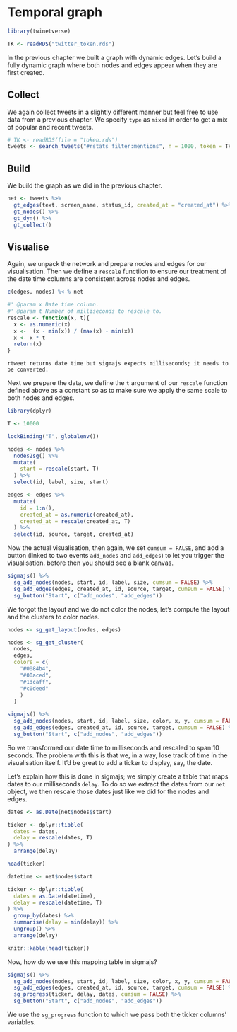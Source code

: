 # Temporal graph {#temporal}

```r
library(twinetverse)

TK <- readRDS("twitter_token.rds")
```

In the previous chapter we built a graph with dynamic edges. Let's build a fully dynamic graph where both nodes and edges appear when they are first created. 

## Collect

We again collect tweets in a slightly different manner but feel free to use data from a previous chapter. We specify `type` as `mixed` in order to get a mix of popular and recent tweets.

```r
# TK <- readRDS(file = "token.rds")
tweets <- search_tweets("#rstats filter:mentions", n = 1000, token = TK, include_rts = FALSE, type = "mixed")
```

## Build

We build the graph as we did in the previous chapter.

```r
net <- tweets %>% 
  gt_edges(text, screen_name, status_id, created_at = "created_at") %>% 
  gt_nodes() %>% 
  gt_dyn() %>% 
  gt_collect()
```

## Visualise

Again, we unpack the network and prepare nodes and edges for our visualisation. Then we define a `rescale` functiion to ensure our treatment of the date time columns are consistent across nodes and edges.

```r
c(edges, nodes) %<-% net

#' @param x Date time column.
#' @param t Number of milliseconds to rescale to.
rescale <- function(x, t){
  x <- as.numeric(x)
  x <-  (x - min(x)) / (max(x) - min(x))
  x <- x * t
  return(x)
}
```

```block
rtweet returns date time but sigmajs expects milliseconds; it needs to be converted.
```

Next we prepare the data, we define the `t` argument of our `rescale` function defined above as a constant so as to make sure we apply the same scale to both nodes and edges.

```r
library(dplyr)

T <- 10000

lockBinding("T", globalenv())

nodes <- nodes %>% 
  nodes2sg() %>% 
  mutate(
    start = rescale(start, T)
  ) %>% 
  select(id, label, size, start)

edges <- edges %>% 
  mutate(
    id = 1:n(),
    created_at = as.numeric(created_at),
    created_at = rescale(created_at, T)
  ) %>% 
  select(id, source, target, created_at)
```

Now the actual visualisation, then again, we set `cumsum = FALSE`, and add a button (linked to two events `add_nodes` and `add_edges`) to let you trigger the visualisation. before then you should see a blank canvas.

```r
sigmajs() %>% 
  sg_add_nodes(nodes, start, id, label, size, cumsum = FALSE) %>% 
  sg_add_edges(edges, created_at, id, source, target, cumsum = FALSE) %>% 
  sg_button("Start", c("add_nodes", "add_edges"))
```

We forgot the layout and we do not color the nodes, let's compute the layout and the clusters to color nodes.

```r
nodes <- sg_get_layout(nodes, edges)

nodes <- sg_get_cluster(
  nodes, 
  edges,
  colors = c(
    "#0084b4",
    "#00aced",
    "#1dcaff",
    "#c0deed"
    )
  )

sigmajs() %>% 
  sg_add_nodes(nodes, start, id, label, size, color, x, y, cumsum = FALSE) %>% 
  sg_add_edges(edges, created_at, id, source, target, cumsum = FALSE) %>% 
  sg_button("Start", c("add_nodes", "add_edges"))
```

So we transformed our date time to milliseconds and rescaled to span 10 seconds. The problem with this is that we, in a way, lose track of time in the visualisation itself. It'd be great to add a ticker to display, say, the date.

Let's explain how this is done in sigmajs; we simply create a table that maps dates to our milliseconds `delay`. To do so we extract the dates from our `net` object, we then rescale those dates just like we did for the nodes and edges.

```r
dates <- as.Date(net$nodes$start)

ticker <- dplyr::tibble(
  dates = dates,
  delay = rescale(dates, T)
) %>% 
  arrange(delay)

head(ticker)
```

```r
datetime <- net$nodes$start

ticker <- dplyr::tibble(
  dates = as.Date(datetime),
  delay = rescale(datetime, T)
) %>% 
  group_by(dates) %>% 
  summarise(delay = min(delay)) %>% 
  ungroup() %>% 
  arrange(delay)

knitr::kable(head(ticker))
```

Now, how do we use this mapping table in sigmajs?

```r
sigmajs() %>% 
  sg_add_nodes(nodes, start, id, label, size, color, x, y, cumsum = FALSE) %>% 
  sg_add_edges(edges, created_at, id, source, target, cumsum = FALSE) %>% 
  sg_progress(ticker, delay, dates, cumsum = FALSE) %>% 
  sg_button("Start", c("add_nodes", "add_edges"))
```

We use the `sg_progress` function to which we pass both the ticker columns' variables.
